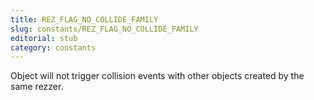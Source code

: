 ```yaml
---
title: REZ_FLAG_NO_COLLIDE_FAMILY
slug: constants/REZ_FLAG_NO_COLLIDE_FAMILY
editorial: stub
category: constants
---
```


<LSLConstant
	name="REZ_FLAG_NO_COLLIDE_FAMILY"
	type="integer"
	value="0x0040"
/>

Object will not trigger collision events with other objects created by the same rezzer.
